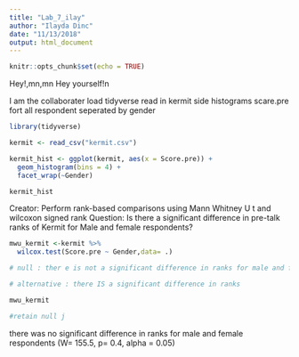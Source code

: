 ```yaml
---
title: "Lab_7_ilay"
author: "Ilayda Dinc"
date: "11/13/2018"
output: html_document
---
```


```r
knitr::opts_chunk$set(echo = TRUE)
```

Hey!,mn,mn
Hey yourself!n

I am the collaborater
load tidyverse
read in kermit
side histograms scare.pre fort all respondent seperated by gender

```r
library(tidyverse)

kermit <- read_csv("kermit.csv")

kermit_hist <- ggplot(kermit, aes(x = Score.pre)) +
  geom_histogram(bins = 4) +
  facet_wrap(~Gender)

kermit_hist
```
Creator: Perform rank-based comparisons using Mann Whitney U t and wilcoxon signed rank
Question: Is there a significant difference in pre-talk ranks of Kermit for Male and female respondents?

```r
mwu_kermit <-kermit %>%
  wilcox.test(Score.pre ~ Gender,data= .)

# null : ther e is not a significant difference in ranks for male and female respondents

# alternative : there IS a significant difference in ranks

mwu_kermit

#retain null j
```

there was no significant difference in ranks for male and female respondents (W= 155.5, p= 0.4, alpha = 0.05)